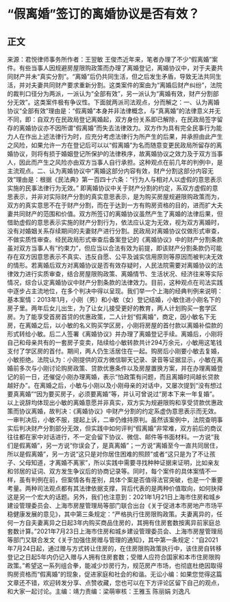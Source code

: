 # “假离婚”签订的离婚协议是否有效？
## 正文
来源：君悦律师事务所作者：王翌敏 王俊杰近年来，笔者办理了不少“假离婚”案件。有些当事人因规避房屋限购政策而办理了离婚登记，离婚协议中，对于夫妻共同财产并未“真实分割”。“离婚”后仍共同生活，但之后发生矛盾，导致无法共同生活，并对夫妻共同财产要求重新分割。这类案件的案由为“离婚后财产纠纷”，法院的裁判口径分为两派，一派认为“全部有效”，另一派认为“离婚有效，财产分割部分无效”。这类案件极有争议性。下面就两派司法观点，分而解之：一、认为离婚协议“全部有效”理由是：“假离婚”本身并非法律概念，与“真离婚”的法律意义并无不同，即：自双方在民政局登记离婚起，双方身份关系即已解除，在民政局签字留存的离婚协议亦不因所谓“假离婚”而失去法律效力。双方作为具有完全民事行为能力人在作出上述法律行为时，应充分考虑法律行为所产生的后果，并承担由此产生之风险，如果允许一方在登记后可以以“假离婚”为名而随意变更民政局所留存的离婚协议，则将有损于婚姻登记所保护的法律秩序，故离婚协议之效力及于双方当事人，因此而产生之风险亦由双方当事人自行承担。这种观点在前几年的判例中，是主流观点。二、认为离婚协议中“离婚这部分内容有效，财产分割这部分内容无效”理由是：根据《民法典》第一百四十六条：“行为人与相对人以虚假的意思表示实施的民事法律行为无效。” 即离婚协议中关于财产分割的约定，系双方虚假的意思表示，并非对实际财产分割的真实意思表示，是为购买房屋规避限购政策而为，双方的真实意思不在于财产分割，而在于达到一方有购房资格的目的，进而扩大夫妻共同财产的范围和价值。双方所签订的离婚协议虽然产生了离婚的法律后果，但借助虚假的意思表示实施的财产分割行为，依法应认定为无效，视为双方离婚时，没有对婚姻关系存续期间的夫妻财产进行分割。民政局对离婚协议仅做形式审查，不做实质性审查。经民政局形式审查后备案登记的《离婚协议》中的财产分割条款虽对双方当事人有“约束力”，但应当以合法有效为前提，即该财产分割条款仍可能存在双方因意思表示不真实、违反自愿、公平及诚实信用原则等原因而被判决无效的情形。若离婚后双方对离婚协议是否有效存疑时，人民法院需要对离婚协议的法律效力进行实质审查，结合房屋限购政策、离婚情节、生活状况、经济往来等实际情况，综合认定离婚协议中财产分割条款的法律效力。目前，这种观点在司法实践中逐步占主流地位，在多个判决中得以呈现。我们举一个上海的经典判例来说明：基本案情：2013年1月，小刚（男）和小敏（女）登记结婚，小敏住进小刚名下的房子里。两年后女儿出生，为了让女儿接受更好的教育，两人计划购买一套学区房。为了能享受首房首贷的优惠政策，二人计划“假离婚”，商定，因小敏名下无房，在离婚之后，以小敏的名义购买学区房，小刚将房屋的首付款以离婚补偿款的形式转给小敏。后二人签署《离婚协议》并办理了离婚登记手续。离婚后，小刚将自己和母亲共有的一套房子变卖，陆续给小敏转款共计294万余元，小敏用这笔钱支付了学区房的首付。期间，两人仍生活居住在一起。购房后小刚要小敏去复婚，小敏拒绝。法院认为：小刚提供的双方微信聊天记录、录音等证据显示，小敏在离婚前多次与小刚讨论购房政策、贷款优惠条件以及房屋置换方案，并在办理离婚登记的前一日，还催促小刚办理离婚，表示“怕政策有问题，而且离婚时间越长贷款越好办”。在离婚之后，小敏与小刚以及小刚母亲的对话中，又屡次提到“没有想过要真离婚”“因为要买房子，必须要离婚”等，并认可曾说过“房本下来一年复婚”。以上说辞均体现出小敏的离婚意愿并非真实，双方实为规避限购和享受贷款优惠政策而协议离婚，故判决：《离婚协议》中财产分割的约定系虚伪意思表示而无效。一审判决后，小敏不服，提起上诉，二审仍维持原判。虽然该案例中，法院查明事实后判决财产分割部分无效，但实践中如何评判“假离婚”非常难，双方前后的商议往往都在家中对话进行，不一定会留下协议、微信、邮件等书面材料。一方说“我们是假离婚”，另一方说“你误会了，是真离婚”；一方说“离婚至今一直共同居住，所以是假离婚”，另一方说“这只是对你居住困难的照顾”或者“这只是为了不让孩子、父母知道，才离婚不离家”，所以实践中需要寻找种种证据来证明，比如亲友和邻居的证词、双方发生争议后的协商记录等。同时，每个案件的具体案情不一样，虽有判例在前，但案情各有差别，具体个案是否值得法官突破，也是一个重要考量。两种司法观点都有其法律依据支撑，背后代表的是两种价值取向，如何抉择这是另一个宏大的话题。另外，我们也注意到：2021年1月21日上海市住房和城乡建设管理委员会、上海市房屋管理局等部门联合出台《关于促进本市房地产市场平稳健康发展的意见》，其中第三条规定：“严格执行住房限购政策。夫妻离异的，任何一方自夫妻离异之日起3年内购买商品住房的，其拥有住房套数按离异前家庭总套数计算。”2021年7月23日上海市住房和城乡建设管理委员会、上海市房屋管理局等部门又联合发文《关于加强住房赠与管理的通知》，其中第一条规定：“自2021年7月24日起，通过赠与方式转让住房的，在住房限购政策执行中，该住房自转移登记之日起5年内仍记入赠与人拥有住房套数；受赠人应符合国家和本市住房限购政策。”希望这一系列组合拳，能减少炒房行为，规范房产市场，也彻底杜绝因取得购房资格而“假离婚”的现象，促进家庭和社会的和谐。无讼小编：如果您觉得这篇文章还不错，欢迎转发分享、点赞收藏，您也可以在下方评论区留下自己的观点，和大家一起讨论。主编：靖力责编：梁萌审核：王雅玉 陈丽娟 刘逸凡